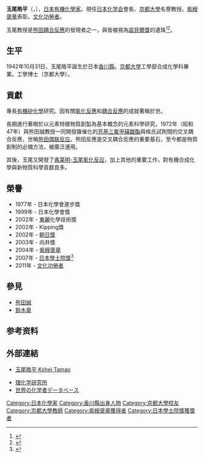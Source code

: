 {{Infobox scientist
|name              = 玉尾皓平
|native_name       = {{lang|ja|玉尾皓平}}
|image             = 
|image_size        = 
|caption           = 
|birth_date        = {{birth date and age|1942|10|31|mf=y}}
|birth_place       = [[大日本帝國|大日本帝國]][[香川縣|香川縣]]
|death_date        = 
|death_place       = 
|nationality       = {{JPN}}
|ethnicity         = 
|fields            = [[化學|化學]]
|workplaces        = [[京都大學|京都大學]]
|alma_mater        = 京都大學
|doctoral_advisor  = 
|doctoral_students = 
|known_for         = [[熊田耦合反應|熊田耦合反應]]<br>[[弗莱明-玉尾氧化反应|弗莱明-玉尾氧化反应]]
|awards            = [[朝日獎|朝日獎]]<br>[[紫綬褒章|紫綬褒章]]<br>[[日本學士院獎|日本學士院獎]]<br>[[文化功勞者|文化功勞者]]
|religion          =
|signature         =  <!--(filename only)-->
|footnotes         = 
}}
{{Japanese
| japanese = 玉尾 皓平
| kana = たまお こうへい
| romaji = Tamao Kohei
}}
'''玉尾皓平'''（{{jpn|j=玉尾 皓平|hg=たまお こうへい|rm=Tamao Kohei|f=h}}，{{bd|1942年|10月31日}}），[[日本|日本]][[有機化學|有機化學家]]。現任[[日本化学会|日本化学会]]會長、[[京都大學|京都大學]]名譽教授。[[紫綬褒章|紫綬褒章]]表彰。[[文化功勞者|文化功勞者]]。

玉尾教授是[[熊田耦合反應|熊田耦合反應]]的發現者之一，與{{link-en|薗頭健吉|Kenkichi Sonogashira}}皆被視為[[諾貝爾獎|諾貝爾獎]]的遺珠<ref>{{Cite web |url=http://www.chem-station.com/chemist-db/archives/2007/07/-kohei-tamao.php |title=玉尾皓平 Kohei Tamao - 世界の化学者データベース World chemistsDB |accessdate=2014-06-07 |archive-date=2014-08-01 |archive-url=https://web.archive.org/web/20140801163515/http://www.chem-station.com/chemist-db/archives/2007/07/-kohei-tamao.php |dead-url=no }}</ref><ref>{{Cite web |url=http://blogs.yahoo.co.jp/akkyama_shigeyuki/11726424.html |title=ノーベル賞を取りはぐった観一の先輩、玉尾皓平先生 - なかよし倶楽部のブログ - Yahoo!ブログ |accessdate=2014-06-09 |archive-date=2014-07-14 |archive-url=https://web.archive.org/web/20140714214344/http://blogs.yahoo.co.jp/akkyama_shigeyuki/11726424.html |dead-url=no }}</ref>。

== 生平 ==
1942年10月31日，玉尾皓平誕生於日本[[香川縣|香川縣]]。[[京都大學|京都大學]]工學部合成化學科畢業。工學博士（京都大學）。

== 貢獻 ==
專長[[有機矽化學|有機矽化學]]研究。因有關[[氧化反應|氧化反應]]和[[耦合反應|耦合反應]]的成就著稱於世。

長期進行著眼於以元素特徵物質創製為基本概念的元素科學研究，1972年（昭和47年）與熊田誠教授一同開發鎳催化的[[芳基三氟甲磺酸酯|芳基三氟甲磺酸酯]]與格氏試劑間的交叉耦合反應，世稱[[熊田偶联反应|熊田偶联反应]]。熊田反應是交叉耦合反應的重要基石，至今都是物質創制的必備方法，被廣泛運用。

其後，玉尾又開發了[[弗莱明-玉尾氧化反应|弗莱明-玉尾氧化反应]]，加上其他的重要工作，對有機合成化學與新物質科學貢獻良多。

== 榮譽 ==
*1977年 - 日本化學會進步獎
*1999年 - 日本化學會獎
*2002年 - [[東麗|東麗]]化學技術獎
*2002年 - Kipping獎
*2002年 - [[朝日獎|朝日獎]]
*2003年 - 向井獎
*2004年 - [[紫綬褒章|紫綬褒章]]
*2007年 - [[日本學士院獎|日本學士院獎]]<ref>{{Cite web |url=http://www.japan-acad.go.jp/japanese/activities/jyusho/091to100.html |title=恩賜賞・日本学士院賞・日本学士院エジンバラ公賞授賞一覧 |accessdate=2014-06-07 |archive-date=2013-07-24 |archive-url=https://web.archive.org/web/20130724142942/http://www.japan-acad.go.jp/japanese/activities/jyusho/091to100.html |dead-url=no }}</ref>
*2011年 - [[文化功勞者|文化功勞者]]

== 參見 ==
*[[熊田誠|熊田誠]]
*[[鈴木章|鈴木章]]

== 参考资料 ==
{{reflist}}

== 外部連結 ==
*{{cn icon}}[http://www.chem-station.com/cn/?p=1496 玉尾皓平 Kohei Tamao] {{Wayback|url=http://www.chem-station.com/cn/?p=1496 |date=20140703001057 }}
*[https://web.archive.org/web/20120604150248/http://www.riken.go.jp/r-world/research/lab/asi/index.html 理化学研究所]
*[http://www.chem-station.com/chemist-db/archives/2007/07/-kohei-tamao.php 世界の化学者データベース] {{Wayback|url=http://www.chem-station.com/chemist-db/archives/2007/07/-kohei-tamao.php |date=20140801163515 }}

{{DEFAULTSORT:Tamao Kohei}}
[[Category:日本化學家|Category:日本化學家]]
[[Category:香川縣出身人物|Category:香川縣出身人物]]
[[Category:京都大學校友|Category:京都大學校友]]
[[Category:京都大學教師|Category:京都大學教師]]
[[Category:紫綬褒章獲得者|Category:紫綬褒章獲得者]]
[[Category:日本學士院獎獲獎者|Category:日本學士院獎獲獎者]]